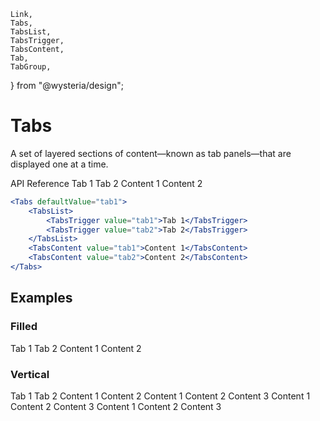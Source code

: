     Link,
    Tabs,
    TabsList,
    TabsTrigger,
    TabsContent,
    Tab,
    TabGroup,
} from "@wysteria/design";

# Tabs

A set of layered sections of content—known as tab panels—that are displayed one at a time.

<Link
    target="_blank"
    href="https://www.radix-ui.com/primitives/docs/components/tabs"
>
    API Reference
</Link>

<ComponentPreview>
    <Tabs defaultValue="tab1">
        <TabsList>
            <TabsTrigger value="tab1">Tab 1</TabsTrigger>
            <TabsTrigger value="tab2">Tab 2</TabsTrigger>
        </TabsList>
        <TabsContent value="tab1">Content 1</TabsContent>
        <TabsContent value="tab2">Content 2</TabsContent>
    </Tabs>
</ComponentPreview>

```jsx copy
<Tabs defaultValue="tab1">
    <TabsList>
        <TabsTrigger value="tab1">Tab 1</TabsTrigger>
        <TabsTrigger value="tab2">Tab 2</TabsTrigger>
    </TabsList>
    <TabsContent value="tab1">Content 1</TabsContent>
    <TabsContent value="tab2">Content 2</TabsContent>
</Tabs>
```

## Examples

### Filled 

<Tabs defaultValue="tab1" orientation="vertical" variant="filled">
    <TabsList>
        <TabsTrigger value="tab1">Tab 1</TabsTrigger>
        <TabsTrigger value="tab2">Tab 2</TabsTrigger>
    </TabsList>
    <TabsContent value="tab1">Content 1</TabsContent>
    <TabsContent value="tab2">Content 2</TabsContent>
</Tabs>

### Vertical

<Tabs defaultValue="tab1" orientation="vertical">
    <TabsList>
        <TabsTrigger value="tab1">Tab 1</TabsTrigger>
        <TabsTrigger value="tab2">Tab 2</TabsTrigger>
    </TabsList>
    <TabsContent value="tab1">Content 1</TabsContent>
    <TabsContent value="tab2">Content 2</TabsContent>
</Tabs>


<TabGroup filled>
  <Tab label="Tab 1">
    Content 1 
  </Tab>

  <Tab label="Tab 2">
    Content 2
  </Tab>

  <Tab label="Tab 3" disabled>
    Content 3
  </Tab>
</TabGroup>

<TabGroup>
  <Tab label="Tab 1">
    Content 1 
  </Tab>

  <Tab label="Tab 2">
    Content 2
  </Tab>

  <Tab label="Tab 3" disabled>
    Content 3
  </Tab>
</TabGroup>

<TabGroup vertical>
  <Tab label="Tab 1">
    Content 1 
  </Tab>

  <Tab label="Tab 2">
    Content 2
  </Tab>

  <Tab label="Tab 3" disabled>
    Content 3
  </Tab>
</TabGroup>